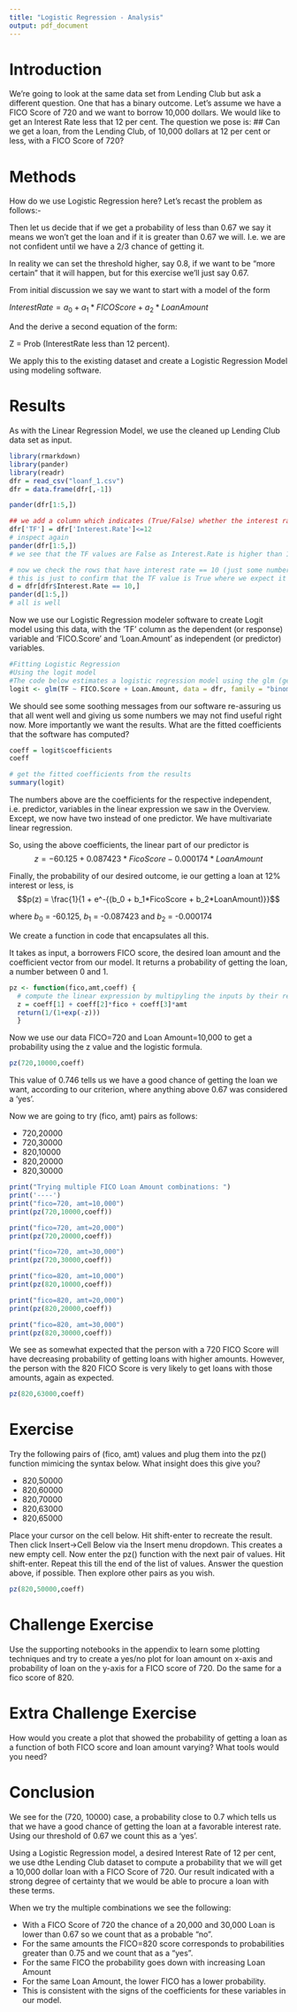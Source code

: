 ```yaml
---
title: "Logistic Regression - Analysis"
output: pdf_document
---
```


# Introduction
We're going to look at the same data set from Lending Club but ask a different question. One that has a binary outcome.
Let's assume we have a FICO Score of 720 and we want to borrow 10,000 dollars. We would like to get an Interest Rate less that 12 per cent.
The question we pose is:
## Can we get a loan, from the Lending Club, of 10,000 dollars at 12 per cent or less, with a FICO Score of 720?

# Methods
How do we use Logistic Regression here? Let's recast the problem as follows:-

\textbf{What is the probability of getting a Loan, from the Lending Club, of 10,000 dollars at 12 per cent or less with a FICO Score of 720?}

Then let us decide that if we get a probability of less than 0.67 we say it means we won't get the loan and if it is greater than 0.67 we will. I.e. we are not confident until we have a 2/3 chance of getting it.

In reality we can set the threshold higher, say 0.8, if we want to be "more certain" that it will happen, but for this exercise we'll just say 0.67.

From initial discussion we say we want to start with a model of the form

$Interest Rate = a_0 + a_1*FICOScore + a_2*LoanAmount$

And the derive a second equation of the form:

Z = Prob (InterestRate less than 12 percent).

We apply this to the existing dataset and create a Logistic Regression Model using modeling software.

# Results
As with the Linear Regression Model, we use the cleaned up Lending Club data set as input.

```r
library(rmarkdown)
library(pander)
library(readr)
dfr = read_csv("loanf_1.csv")
dfr = data.frame(dfr[,-1])
```

```r
pander(dfr[1:5,])
```

```r
## we add a column which indicates (True/False) whether the interest rate is <= 12 
dfr['TF'] = dfr['Interest.Rate']<=12
# inspect again
pander(dfr[1:5,])
# we see that the TF values are False as Interest.Rate is higher than 12 in all these cases
```

```r
# now we check the rows that have interest rate == 10 (just some number < 12)
# this is just to confirm that the TF value is True where we expect it to be
d = dfr[dfr$Interest.Rate == 10,]
pander(d[1:5,])
# all is well
```

Now we use our Logistic Regression modeler software to create Logit model using this data, with the 'TF' column as the dependent (or response) variable and 'FICO.Score' and 'Loan.Amount' as independent (or predictor) variables.

```r
#Fitting Logistic Regression
#Using the logit model
#The code below estimates a logistic regression model using the glm (generalized linear model) function. For logistic reg. family=binomial
logit <- glm(TF ~ FICO.Score + Loan.Amount, data = dfr, family = "binomial")
```

We should see some soothing messages from our software re-assuring us that all went well and giving us some numbers we may not find useful right now.
More importantly we want the results. What are the fitted coefficients that the software has computed?

```r
coeff = logit$coefficients
coeff
```

```r
# get the fitted coefficients from the results
summary(logit)
```

The numbers above are the coefficients for the respective independent, i.e. predictor, variables in the linear expression we saw in the Overview. Except, we now have two instead of one predictor. We have multivariate linear regression.

So, using the above coefficients, the linear part of our predictor is
$$z = -60.125 + 0.087423*FicoScore -0.000174*LoanAmount$$

Finally, the probability of our desired outcome, ie our getting a loan at 12% interest or less, is
$$p(z) = \frac{1}{1 + e^-{(b_0 + b_1*FicoScore + b_2*LoanAmount)}}$$

where $b_{0}$ = -60.125, $b_{1}$ = -0.087423 and $b_{2}$ = -0.000174

We create a function in code that encapsulates all this.

It takes as input, a borrowers FICO score, the desired loan amount and the coefficient vector from our model. It returns a probability of getting the loan, a number between 0 and 1.

```r
pz <- function(fico,amt,coeff) {
  # compute the linear expression by multipyling the inputs by their respective coefficients.
  z = coeff[1] + coeff[2]*fico + coeff[3]*amt
  return(1/(1+exp(-z)))
  }
```

Now we use our data FICO=720 and Loan Amount=10,000 to get a probability using the z value and the logistic formula.

```r
pz(720,10000,coeff)
```

This value of 0.746 tells us we have a good chance of getting the loan we want, according to our criterion, where anything above 0.67 was considered a 'yes'.

Now we are going to try (fico, amt) pairs as follows:

* 720,20000
* 720,30000
* 820,10000
* 820,20000
* 820,30000

```r
print("Trying multiple FICO Loan Amount combinations: ")
print('----')
print("fico=720, amt=10,000")
print(pz(720,10000,coeff))

print("fico=720, amt=20,000")
print(pz(720,20000,coeff))

print("fico=720, amt=30,000")
print(pz(720,30000,coeff))

print("fico=820, amt=10,000")
print(pz(820,10000,coeff))

print("fico=820, amt=20,000")
print(pz(820,20000,coeff))

print("fico=820, amt=30,000")
print(pz(820,30000,coeff))
```

We see as somewhat expected that the person with a 720 FICO Score will have decreasing probability of getting loans with higher amounts. However, the person with the 820 FICO Score is very likely to get loans with those amounts, again as expected.

```r
pz(820,63000,coeff)
```


# Exercise
Try the following pairs of (fico, amt) values and plug them into the pz() function mimicing the syntax below. What insight does this give you?

* 820,50000
* 820,60000
* 820,70000
* 820,63000
* 820,65000

Place your cursor on the cell below. Hit shift-enter to recreate the result.
Then click Insert->Cell Below via the Insert menu dropdown. This creates a new empty cell. Now enter the pz() function with the next pair of values. Hit shift-enter. Repeat this till the end of the list of values. Answer the question above, if possible. Then explore other pairs as you wish.

```r
pz(820,50000,coeff)
```

# Challenge Exercise
Use the supporting notebooks in the appendix to learn some plotting techniques and try to create a yes/no plot for loan amount on x-axis and probability of loan on the y-axis for a FICO score of 720. Do the same for a fico score of 820.

# Extra Challenge Exercise
How would you create a plot that showed the probability of getting a loan as a function of both FICO score and loan amount varying? What tools would you need?

# Conclusion
We see for the (720, 10000) case, a probability close to 0.7 which tells us that we have a good chance of getting the loan at a favorable interest rate. Using our threshold of 0.67 we count this as a 'yes'.

Using a Logistic Regression model, a desired Interest Rate of 12 per cent, we use dthe Lending Club dataset to compute a probability that we will get a 10,000 dollar loan with a FICO Score of 720. Our result indicated with a strong degree of certainty that we would be able to procure a loan with these terms.

When we try the multiple combinations we see the following:

* With a FICO Score of 720 the chance of a 20,000 and 30,000 Loan is lower than 0.67 so we count that as a probable "no".
* For the same amounts the FICO=820 score corresponds to probabilities greater than 0.75 and we count that as a "yes".
* For the same FICO the probability goes down with increasing Loan Amount
* For the same Loan Amount, the lower FICO has a lower probability.
* This is consistent with the signs of the coefficients for these variables in our model.